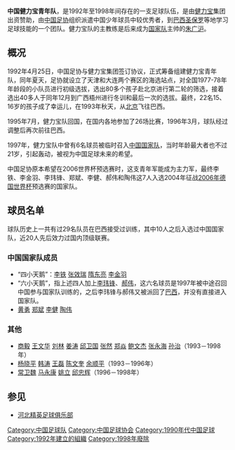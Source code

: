 '''中国健力宝青年队'''，是1992年至1998年间存在的一支足球队伍，是由[[健力宝|健力宝]]集团出资赞助，由[[中国足协|中国足协]]组织派遣中国少年球员中较优秀者，到[[巴西|巴西]][[圣保罗|圣保罗]]等地学习足球技能的一个团队。健力宝队的主教练是后来成为[[中国国家足球队|国家队]]主帅的[[朱广沪|朱广沪]]。

==概况==
1992年4月25日，中国足协与健力宝集团签订协议，正式筹备组建健力宝青年队，同年夏天，足协就设立了天津和大连两个赛区的海选站点，对全国1977-78年年龄段的小队员进行初级选拔，选出80多个孩子赴北京进行第二轮的筛选，接着选出40多人于同年12月到广西梧州进行冬训和最后一次的选拔。最终，22名15、16岁的孩子成了幸运儿，在1993年秋天，从[[北京|北京]]飞往巴西。

1995年7月，健力宝队回国，在国内各地参加了26场比赛，1996年3月，球队经过调整后再次前往巴西。

1997年，健力宝队中曾有6名球员被临时召入[[中国国家足球队|中国国家队]]，当时年龄最大者也不过21岁，引起轰动，被视为中国足球未来的希望。

中国足协原本希望在2006世界杯预选赛时，这支青年军能成为主力军，最终李铁、李金羽、李玮锋、郑斌、李健、郝伟和陶伟这7人入选2004年征战[[2006年德国世界杯|2006年德国世界杯]]预选赛的国家队。

==球员名单==
球队历史上一共有过29名队员在巴西接受过训练，其中10人之后入选过中国国家队，近20人先后效力过国内顶级联赛。

===中国国家队成员===
* “四小天鹅”：[[李铁|李铁]] [[张效瑞|张效瑞]] [[隋东亮|隋东亮]] [[李金羽|李金羽]]
* “六小天鹅”，指上述四人加上[[李玮锋|李玮锋]]、[[郝伟|郝伟]]，这六名球员是1997年被中途召回中国参与国家队训练的，之后李玮锋与郝伟又被派回了[[巴西|巴西]]，并没有直接进入国家队。
* [[黄勇|黄勇]] [[郑斌_(运动员)|郑斌]] [[李健_(中国足球运动员)|李健]] [[陶伟_(足球运动员)|陶伟]]

===其他===
* [[商毅|商毅]] [[王文华_(足球运动员)|王文华]] [[刘林_(足球运动员)|刘林]] [[姜涛_(足球运动员)|姜涛]] [[邱卫国|邱卫国]] [[张然_(足球运动员)|张然]] [[郑焱|郑焱]] [[鲍文杰|鲍文杰]] [[张永海_(1978年)|张永海]] [[孙治_(足球运动员)|孙治]]（1993－1998年）
* [[杨晓平|杨晓平]] [[韩涛|韩涛]] [[王磊_(足球运动员)|王磊]] [[陈文奎|陈文奎]] [[余顺平|余顺平]]（1993－1996年）
* [[常卫魏|常卫魏]] [[马永康|马永康]] [[姚立|姚立]] [[邱忠辉|邱忠辉]]（1996－1998年）

== 参见 ==
* [[河北精英足球俱乐部|河北精英足球俱乐部]]

[[Category:中国足球队|Category:中国足球队]]
[[Category:中国足球协会|Category:中国足球协会]]
[[Category:1990年代中国足球|Category:1990年代中国足球]]
[[Category:1992年建立的組織|Category:1992年建立的組織]]
[[Category:1998年廢除|Category:1998年廢除]]